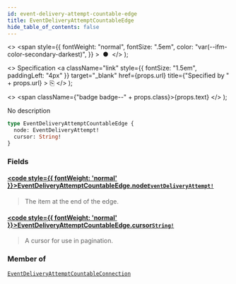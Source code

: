 ```yaml
---
id: event-delivery-attempt-countable-edge
title: EventDeliveryAttemptCountableEdge
hide_table_of_contents: false
---
```


  <>
    <span
      style={{
        fontWeight: "normal",
        fontSize: ".5em",
        color: "var(--ifm-color-secondary-darkest)",
      }}
    >
      &nbsp;●&nbsp;
    </span>
  </>
);

  <>
    Specification
    <a
      className="link"
      style={{ fontSize: "1.5em", paddingLeft: "4px" }}
      target="\_blank"
      href={props.url}
      title={"Specified by " + props.url}
    >
      ⎘
    </a>
  </>
);

  <>
    <span className={"badge badge--" + props.class}>{props.text}</span>
  </>
);

No description

```graphql
type EventDeliveryAttemptCountableEdge {
  node: EventDeliveryAttempt!
  cursor: String!
}
```

### Fields

#### [<code style={{ fontWeight: 'normal' }}>EventDeliveryAttemptCountableEdge.<b>node</b></code>](#)<Bullet />[`EventDeliveryAttempt!`](../../api-reference/webhooks/objects/event-delivery-attempt) <Badge class="secondary" text="non-null"/> <Badge class="secondary" text="object"/> <Badge class="secondary" text="webhooks"/>

> The item at the end of the edge.

#### [<code style={{ fontWeight: 'normal' }}>EventDeliveryAttemptCountableEdge.<b>cursor</b></code>](#)<Bullet />[`String!`](../../api-reference/miscellaneous/scalars/string) <Badge class="secondary" text="non-null"/> <Badge class="secondary" text="scalar"/> <Badge class="secondary" text="miscellaneous"/>

> A cursor for use in pagination.

### Member of

[`EventDeliveryAttemptCountableConnection`](../../api-reference/miscellaneous/objects/event-delivery-attempt-countable-connection) <Badge class="secondary" text="object"/>
